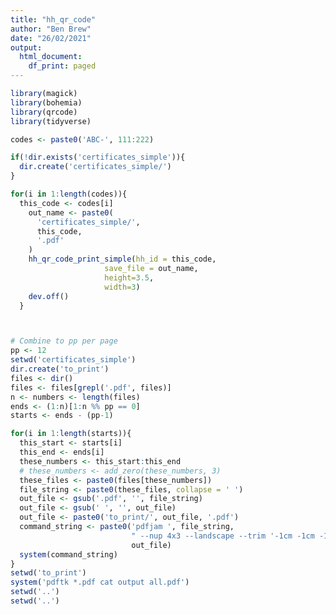 ```yaml
---
title: "hh_qr_code"
author: "Ben Brew"
date: "26/02/2021"
output:
  html_document:
    df_print: paged
---
```


```r
library(magick)
library(bohemia)
library(qrcode)
library(tidyverse)

codes <- paste0('ABC-', 111:222)

if(!dir.exists('certificates_simple')){
  dir.create('certificates_simple/')
}

for(i in 1:length(codes)){
  this_code <- codes[i]
    out_name <- paste0(
      'certificates_simple/',
      this_code,
      '.pdf'
    )
    hh_qr_code_print_simple(hh_id = this_code,
                     save_file = out_name,
                     height=3.5,
                     width=3)
    dev.off()
  }



# Combine to pp per page
pp <- 12
setwd('certificates_simple')
dir.create('to_print')
files <- dir()
files <- files[grepl('.pdf', files)]
n <- numbers <- length(files)
ends <- (1:n)[1:n %% pp == 0]
starts <- ends - (pp-1)

for(i in 1:length(starts)){
  this_start <- starts[i]
  this_end <- ends[i]
  these_numbers <- this_start:this_end
  # these_numbers <- add_zero(these_numbers, 3)
  these_files <- paste0(files[these_numbers])
  file_string <- paste0(these_files, collapse = ' ')
  out_file <- gsub('.pdf', '', file_string)
  out_file <- gsub(' ', '', out_file)
  out_file <- paste0('to_print/', out_file, '.pdf')
  command_string <- paste0('pdfjam ', file_string,
                           " --nup 4x3 --landscape --trim '-1cm -1cm -1cm -1cm' --frame true --outfile ",
                           out_file)
  system(command_string)
}
setwd('to_print')
system('pdftk *.pdf cat output all.pdf')
setwd('..')
setwd('..')

```